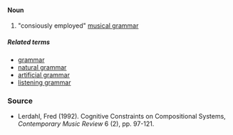 ====Noun====
#"consiously employed" [[musical grammar]]

=====Related terms=====
*[[grammar]]
*[[natural grammar]]
*[[artificial grammar]]
*[[listening grammar]]

===Source===
*Lerdahl, Fred (1992). Cognitive Constraints on Compositional Systems, ''Contemporary Music Review'' 6 (2), pp. 97-121.